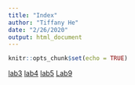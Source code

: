 ```yaml
---
title: "Index"
author: "Tiffany He"
date: "2/26/2020"
output: html_document
---
```


```r
knitr::opts_chunk$set(echo = TRUE)
```
[lab3](Lab_TiffanyHe.html)
[lab4](Lab4_TiffanyHe.html)
[lab5](Lab5_TiffanyHe.html)
[Lab9](Lab9_TiffanyHe.html)